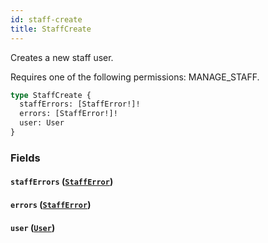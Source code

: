 ```yaml
---
id: staff-create
title: StaffCreate
---
```


Creates a new staff user.

Requires one of the following permissions: MANAGE_STAFF.

```graphql
type StaffCreate {
  staffErrors: [StaffError!]!
  errors: [StaffError!]!
  user: User
}
```

### Fields

#### `staffErrors` ([`StaffError`](../../../developer/api-reference/objects/staff-error))

#### `errors` ([`StaffError`](../../../developer/api-reference/objects/staff-error))

#### `user` ([`User`](../../../developer/api-reference/objects/user))
